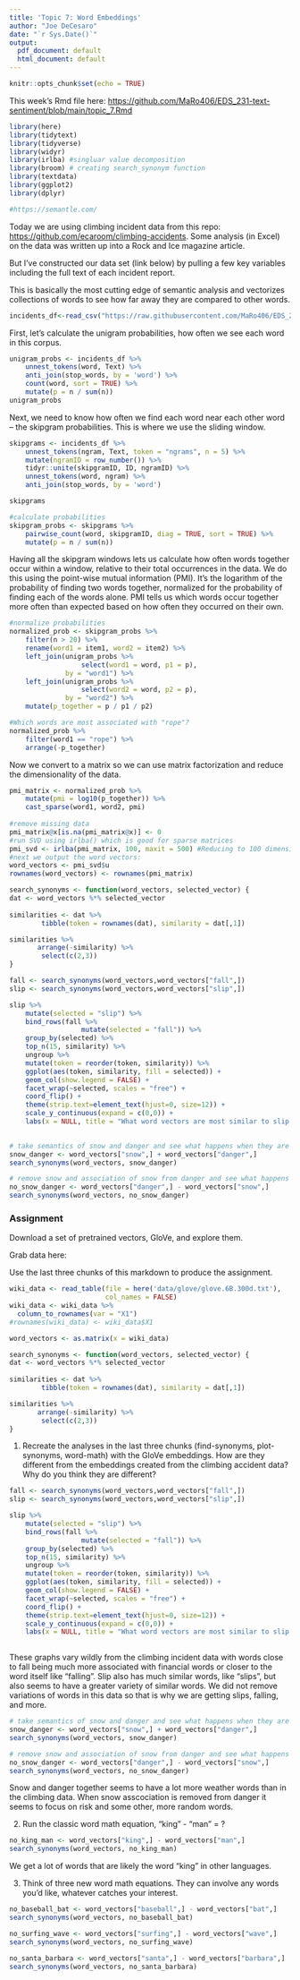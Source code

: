 ```yaml
---
title: 'Topic 7: Word Embeddings'
author: "Joe DeCesaro"
date: "`r Sys.Date()`"
output:
  pdf_document: default
  html_document: default
---
```


```r
knitr::opts_chunk$set(echo = TRUE)
```

This week's Rmd file here: <https://github.com/MaRo406/EDS_231-text-sentiment/blob/main/topic_7.Rmd>

```r
library(here)
library(tidytext)
library(tidyverse)
library(widyr)
library(irlba) #singluar value decomposition
library(broom) # creating search_synonym function
library(textdata)
library(ggplot2)
library(dplyr)

#https://semantle.com/
```

Today we are using climbing incident data from this repo: <https://github.com/ecaroom/climbing-accidents>. Some analysis (in Excel) on the data was written up into a Rock and Ice magazine article.

But I've constructed our data set (link below) by pulling a few key variables including the full text of each incident report.

This is basically the most cutting edge of semantic analysis and vectorizes collections of words to see how far away they are compared to other words.

```r
incidents_df<-read_csv("https://raw.githubusercontent.com/MaRo406/EDS_231-text-sentiment/825b159b6da4c7040ce8295b9eae2fbbe9991ffd/dat/climbing_report_text.csv")
```

First, let's calculate the unigram probabilities, how often we see each word in this corpus.

```r
unigram_probs <- incidents_df %>%
    unnest_tokens(word, Text) %>%
    anti_join(stop_words, by = 'word') %>%
    count(word, sort = TRUE) %>%
    mutate(p = n / sum(n)) 
unigram_probs 
```

Next, we need to know how often we find each word near each other word -- the skipgram probabilities. This is where we use the sliding window.

```r
skipgrams <- incidents_df %>%
    unnest_tokens(ngram, Text, token = "ngrams", n = 5) %>%
    mutate(ngramID = row_number()) %>% 
    tidyr::unite(skipgramID, ID, ngramID) %>%
    unnest_tokens(word, ngram) %>%
    anti_join(stop_words, by = 'word')

skipgrams
```

```r
#calculate probabilities
skipgram_probs <- skipgrams %>%
    pairwise_count(word, skipgramID, diag = TRUE, sort = TRUE) %>%
    mutate(p = n / sum(n))
```

Having all the skipgram windows lets us calculate how often words together occur within a window, relative to their total occurrences in the data. We do this using the point-wise mutual information (PMI). It's the logarithm of the probability of finding two words together, normalized for the probability of finding each of the words alone. PMI tells us which words occur together more often than expected based on how often they occurred on their own.

```r
#normalize probabilities
normalized_prob <- skipgram_probs %>%
    filter(n > 20) %>%
    rename(word1 = item1, word2 = item2) %>%
    left_join(unigram_probs %>%
                  select(word1 = word, p1 = p),
              by = "word1") %>%
    left_join(unigram_probs %>%
                  select(word2 = word, p2 = p),
              by = "word2") %>%
    mutate(p_together = p / p1 / p2)

#Which words are most associated with "rope"?   
normalized_prob %>% 
    filter(word1 == "rope") %>%
    arrange(-p_together)
```

Now we convert to a matrix so we can use matrix factorization and reduce the dimensionality of the data.

```r
pmi_matrix <- normalized_prob %>%
    mutate(pmi = log10(p_together)) %>%
    cast_sparse(word1, word2, pmi)    
 
#remove missing data
pmi_matrix@x[is.na(pmi_matrix@x)] <- 0
#run SVD using irlba() which is good for sparse matrices
pmi_svd <- irlba(pmi_matrix, 100, maxit = 500) #Reducing to 100 dimensions
#next we output the word vectors:
word_vectors <- pmi_svd$u
rownames(word_vectors) <- rownames(pmi_matrix)
```

```r
search_synonyms <- function(word_vectors, selected_vector) {
dat <- word_vectors %*% selected_vector
    
similarities <- dat %>%
        tibble(token = rownames(dat), similarity = dat[,1])

similarities %>%
       arrange(-similarity) %>%
        select(c(2,3))
}
```

```r
fall <- search_synonyms(word_vectors,word_vectors["fall",])
slip <- search_synonyms(word_vectors,word_vectors["slip",])
```

```r
slip %>%
    mutate(selected = "slip") %>%
    bind_rows(fall %>%
                  mutate(selected = "fall")) %>%
    group_by(selected) %>%
    top_n(15, similarity) %>%
    ungroup %>%
    mutate(token = reorder(token, similarity)) %>%
    ggplot(aes(token, similarity, fill = selected)) +
    geom_col(show.legend = FALSE) +
    facet_wrap(~selected, scales = "free") +
    coord_flip() +
    theme(strip.text=element_text(hjust=0, size=12)) +
    scale_y_continuous(expand = c(0,0)) +
    labs(x = NULL, title = "What word vectors are most similar to slip or fall?")
         
```

```r
# take semantics of snow and danger and see what happens when they are added together
snow_danger <- word_vectors["snow",] + word_vectors["danger",] 
search_synonyms(word_vectors, snow_danger)

# remove snow and association of snow from danger and see what happens
no_snow_danger <- word_vectors["danger",] - word_vectors["snow",] 
search_synonyms(word_vectors, no_snow_danger)
```

### Assignment

Download a set of pretrained vectors, GloVe, and explore them. 

Grab data here:
<!-- download.file('<https://nlp.stanford.edu/data/glove.6B.zip>',destfile = 'glove.6B.zip')  -->
<!-- unzip('glove.6B.zip')  -->
<!-- Use this file: 'glove.6B.300d.txt' -->

Use the last three chunks of this markdown to produce the assignment.

```r
wiki_data <- read_table(file = here('data/glove/glove.6B.300d.txt'),
                        col_names = FALSE)
wiki_data <- wiki_data %>% 
  column_to_rownames(var = "X1")
#rownames(wiki_data) <- wiki_data$X1

word_vectors <- as.matrix(x = wiki_data)
```

```r
search_synonyms <- function(word_vectors, selected_vector) {
dat <- word_vectors %*% selected_vector
    
similarities <- dat %>%
        tibble(token = rownames(dat), similarity = dat[,1])

similarities %>%
       arrange(-similarity) %>%
        select(c(2,3))
}
```

1.  Recreate the analyses in the last three chunks (find-synonyms, plot-synonyms, word-math) with the GloVe embeddings. How are they different from the embeddings created from the climbing accident data? Why do you think they are different?

```r
fall <- search_synonyms(word_vectors,word_vectors["fall",])
slip <- search_synonyms(word_vectors,word_vectors["slip",])
```

```r
slip %>%
    mutate(selected = "slip") %>%
    bind_rows(fall %>%
                  mutate(selected = "fall")) %>%
    group_by(selected) %>%
    top_n(15, similarity) %>%
    ungroup %>%
    mutate(token = reorder(token, similarity)) %>%
    ggplot(aes(token, similarity, fill = selected)) +
    geom_col(show.legend = FALSE) +
    facet_wrap(~selected, scales = "free") +
    coord_flip() +
    theme(strip.text=element_text(hjust=0, size=12)) +
    scale_y_continuous(expand = c(0,0)) +
    labs(x = NULL, title = "What word vectors are most similar to slip or fall?")
         
```

These graphs vary wildly from the climbing incident data with words close to fall being much more associated with financial words or closer to the word itself like "falling". Slip also has much similar words, like "slips", but also seems to have a greater variety of similar words. We did not remove variations of words in this data so that is why we are getting slips, falling, and more.

```r
# take semantics of snow and danger and see what happens when they are added together
snow_danger <- word_vectors["snow",] + word_vectors["danger",] 
search_synonyms(word_vectors, snow_danger)

# remove snow and association of snow from danger and see what happens
no_snow_danger <- word_vectors["danger",] - word_vectors["snow",] 
search_synonyms(word_vectors, no_snow_danger)
```

Snow and danger together seems to have a lot more weather words than in the climbing data. When snow asscociation is removed from danger it seems to focus on risk and some other, more random words.

2.  Run the classic word math equation, "king" - "man" = ?
```r
no_king_man <- word_vectors["king",] - word_vectors["man",] 
search_synonyms(word_vectors, no_king_man)
```

We get a lot of words that are likely the word "king" in other languages.

3.  Think of three new word math equations. They can involve any words you'd like, whatever catches your interest.
```r
no_baseball_bat <- word_vectors["baseball",] - word_vectors["bat",] 
search_synonyms(word_vectors, no_baseball_bat)
```

```r
no_surfing_wave <- word_vectors["surfing",] - word_vectors["wave",] 
search_synonyms(word_vectors, no_surfing_wave)
```

```r
no_santa_barbara <- word_vectors["santa",] - word_vectors["barbara",] 
search_synonyms(word_vectors, no_santa_barbara)
```